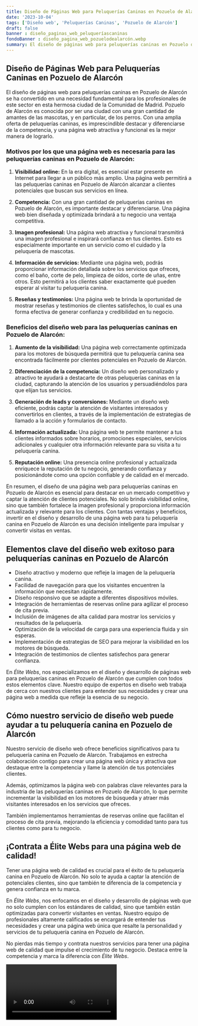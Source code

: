 ```yaml
---
title: Diseño de Páginas Web para Peluquerías Caninas en Pozuelo de Alarcón
date: '2023-10-04'
tags: ['Diseño web', 'Peluquerías Caninas', 'Pozuelo de Alarcón']
draft: false
banner : diseño_paginas_web_peluqueríascaninas
fondoBanner : diseño_pagina_web_pozuelodealarcón.webp
summary: El diseño de páginas web para peluquerías caninas en Pozuelo de Alarcón se ha convertido en una necesidad fundamental para los profesionales de este sector en esta hermosa ciudad de la Comunidad de Madrid. Pozuelo de Alarcón es conocida por ser una ciudad con una gran cantidad de amantes de las mascotas, y en particular, de los perros. Con una amplia oferta de peluquerías caninas, es imprescindible destacar y diferenciarse de la competencia, y una página web atractiva y funcional es la mejor manera de lograrlo.
---
```


## Diseño de Páginas Web para Peluquerías Caninas en Pozuelo de Alarcón

El diseño de páginas web para peluquerías caninas en Pozuelo de Alarcón se ha convertido en una necesidad fundamental para los profesionales de este sector en esta hermosa ciudad de la Comunidad de Madrid. Pozuelo de Alarcón es conocida por ser una ciudad con una gran cantidad de amantes de las mascotas, y en particular, de los perros. Con una amplia oferta de peluquerías caninas, es imprescindible destacar y diferenciarse de la competencia, y una página web atractiva y funcional es la mejor manera de lograrlo.

### Motivos por los que una página web es necesaria para las peluquerías caninas en Pozuelo de Alarcón:

1. **Visibilidad online:** En la era digital, es esencial estar presente en Internet para llegar a un público más amplio. Una página web permitirá a las peluquerías caninas en Pozuelo de Alarcón alcanzar a clientes potenciales que buscan sus servicios en línea.

2. **Competencia:** Con una gran cantidad de peluquerías caninas en Pozuelo de Alarcón, es importante destacar y diferenciarse. Una página web bien diseñada y optimizada brindará a tu negocio una ventaja competitiva.

3. **Imagen profesional:** Una página web atractiva y funcional transmitirá una imagen profesional e inspirará confianza en tus clientes. Esto es especialmente importante en un servicio como el cuidado y la peluquería de mascotas.

4. **Información de servicios:** Mediante una página web, podrás proporcionar información detallada sobre los servicios que ofreces, como el baño, corte de pelo, limpieza de oídos, corte de uñas, entre otros. Esto permitirá a los clientes saber exactamente qué pueden esperar al visitar tu peluquería canina.

5. **Reseñas y testimonios:** Una página web te brinda la oportunidad de mostrar reseñas y testimonios de clientes satisfechos, lo cual es una forma efectiva de generar confianza y credibilidad en tu negocio.

### Beneficios del diseño web para las peluquerías caninas en Pozuelo de Alarcón:

1. **Aumento de la visibilidad:** Una página web correctamente optimizada para los motores de búsqueda permitirá que tu peluquería canina sea encontrada fácilmente por clientes potenciales en Pozuelo de Alarcón.

2. **Diferenciación de la competencia:** Un diseño web personalizado y atractivo te ayudará a destacarte de otras peluquerías caninas en la ciudad, capturando la atención de los usuarios y persuadiéndolos para que elijan tus servicios.

3. **Generación de leads y conversiones:** Mediante un diseño web eficiente, podrás captar la atención de visitantes interesados y convertirlos en clientes, a través de la implementación de estrategias de llamado a la acción y formularios de contacto.

4. **Información actualizada:** Una página web te permite mantener a tus clientes informados sobre horarios, promociones especiales, servicios adicionales y cualquier otra información relevante para su visita a tu peluquería canina.

5. **Reputación online:** Una presencia online profesional y actualizada enriquece la reputación de tu negocio, generando confianza y posicionándote como una opción confiable y de calidad en el mercado.

En resumen, el diseño de una página web para peluquerías caninas en Pozuelo de Alarcón es esencial para destacar en un mercado competitivo y captar la atención de clientes potenciales. No solo brinda visibilidad online, sino que también fortalece la imagen profesional y proporciona información actualizada y relevante para los clientes. Con tantas ventajas y beneficios, invertir en el diseño y desarrollo de una página web para tu peluquería canina en Pozuelo de Alarcón es una decisión inteligente para impulsar y convertir visitas en ventas.

<GifSeo />

<Cta />

## Elementos clave del diseño web exitoso para peluquerías caninas en Pozuelo de Alarcón

- Diseño atractivo y moderno que refleje la imagen de la peluquería canina.
- Facilidad de navegación para que los visitantes encuentren la información que necesitan rápidamente.
- Diseño responsivo que se adapte a diferentes dispositivos móviles.
- Integración de herramientas de reservas online para agilizar el proceso de cita previa.
- Inclusión de imágenes de alta calidad para mostrar los servicios y resultados de la peluquería.
- Optimización de la velocidad de carga para una experiencia fluida y sin esperas.
- Implementación de estrategias de SEO para mejorar la visibilidad en los motores de búsqueda.
- Integración de testimonios de clientes satisfechos para generar confianza.

En *Élite Webs*, nos especializamos en el diseño y desarrollo de páginas web para peluquerías caninas en Pozuelo de Alarcón que cumplen con todos estos elementos clave. Nuestro equipo de expertos en diseño web trabaja de cerca con nuestros clientes para entender sus necesidades y crear una página web a medida que refleje la esencia de su negocio.

## Cómo nuestro servicio de diseño web puede ayudar a tu peluquería canina en Pozuelo de Alarcón

Nuestro servicio de diseño web ofrece beneficios significativos para tu peluquería canina en Pozuelo de Alarcón. Trabajamos en estrecha colaboración contigo para crear una página web única y atractiva que destaque entre la competencia y llame la atención de tus potenciales clientes.

Además, optimizamos la página web con palabras clave relevantes para la industria de las peluquerías caninas en Pozuelo de Alarcón, lo que permite incrementar la visibilidad en los motores de búsqueda y atraer más visitantes interesados en los servicios que ofreces.

También implementamos herramientas de reservas online que facilitan el proceso de cita previa, mejorando la eficiencia y comodidad tanto para tus clientes como para tu negocio.

## ¡Contrata a Élite Webs para una página web de calidad!

Tener una página web de calidad es crucial para el éxito de tu peluquería canina en Pozuelo de Alarcón. No solo te ayuda a captar la atención de potenciales clientes, sino que también te diferencia de la competencia y genera confianza en tu marca.

En *Élite Webs*, nos enfocamos en el diseño y desarrollo de páginas web que no solo cumplen con los estándares de calidad, sino que también están optimizadas para convertir visitantes en ventas. Nuestro equipo de profesionales altamente calificados se encargará de entender tus necesidades y crear una página web única que resalte la personalidad y servicios de tu peluquería canina en Pozuelo de Alarcón.

No pierdas más tiempo y contrata nuestros servicios para tener una página web de calidad que impulse el crecimiento de tu negocio. Destaca entre la competencia y marca la diferencia con *Élite Webs*.

<Video />

<CtaBot job='Peluquerías Caninas' city='Pozuelo de Alarcón'/>

<Gmaps query='Pozuelo de Alarcón+españa+maps' />